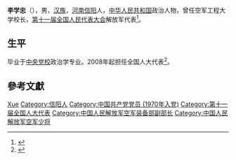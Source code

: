 {{Otheruses|李学忠}}

'''李学忠'''（{{bd|1950年||}}），男，[[汉族|汉族]]，[[河南|河南]][[信阳|信阳]]人，[[中华人民共和国|中华人民共和国]]政治人物，曾任空军工程大学校长，[[第十一届全国人民代表大会|第十一届全国人民代表大会]]解放军代表<ref>{{cite web|author=新华网|title=第十一届全国人大代表|url=http://news.xinhuanet.com/ziliao/2008-03/03/content_7708230.htm?node=36628|publisher=新华网|accessdate=2014-01-07|archive-date=2014-01-10|archive-url=https://web.archive.org/web/20140110211415/http://news.xinhuanet.com/ziliao/2008-03/03/content_7708230.htm?node=36628|dead-url=no}}</ref>。

== 生平 ==
毕业于[[中央党校|中央党校]]政治学专业。2008年起担任全国人大代表<ref>{{cite news|title=全国人大代表信息-李学忠|url= http://210.82.31.1:8084/delegate/viewDelegate.action?dbid=112829|accessdate=2013-04-05|newspaper=全国人大网|archive-url=https://web.archive.org/web/20140528030941/http://www.npc.gov.cn/delegate/viewDelegate.action?dbid=112829|archive-date=2014-05-28|dead-url=yes}}</ref>。

== 參考文獻 ==
{{reflist}}

{{Authority control}}
{{DEFAULTSORT:Li xuezhong}}
[[Category:李姓|Xue]]
[[Category:信阳人|Category:信阳人]]
[[Category:中国共产党党员_(1970年入党)|Category:中国共产党党员 (1970年入党)]]
[[Category:第十一届全国人大代表|Category:第十一届全国人大代表]]
[[Category:中国人民解放军空军装备部副部长|Category:中国人民解放军空军装备部副部长]]
[[Category:中国人民解放军空军少将|Category:中国人民解放军空军少将]]
{{china-mil-bio-stub}}